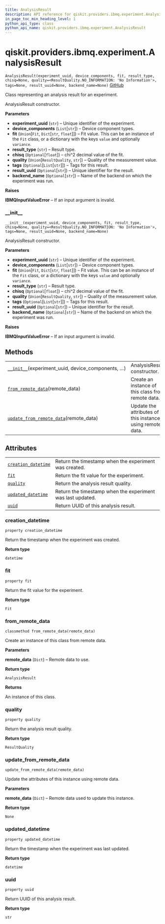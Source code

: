 ```yaml
---
title: AnalysisResult
description: API reference for qiskit.providers.ibmq.experiment.AnalysisResult
in_page_toc_min_heading_level: 1
python_api_type: class
python_api_name: qiskit.providers.ibmq.experiment.AnalysisResult
---
```


<span id="qiskit-providers-ibmq-experiment-analysisresult" />

# qiskit.providers.ibmq.experiment.AnalysisResult

<span id="qiskit.providers.ibmq.experiment.AnalysisResult" />

`AnalysisResult(experiment_uuid, device_components, fit, result_type, chisq=None, quality=<ResultQuality.NO_INFORMATION: 'No Information'>, tags=None, result_uuid=None, backend_name=None)` [GitHub](https://github.com/qiskit/qiskit-ibmq-provider/tree/stable/0.12/qiskit/providers/ibmq/experiment/analysis_result.py "view source code")

Class representing an analysis result for an experiment.

AnalysisResult constructor.

**Parameters**

*   **experiment\_uuid** (`str`) – Unique identifier of the experiment.
*   **device\_components** (`List`\[`str`]) – Device component types.
*   **fit** (`Union`\[`Fit`, `Dict`\[`str`, `float`]]) – Fit value. This can be an instance of the `Fit` class, or a dictionary with the keys `value` and optionally `variance`.
*   **result\_type** (`str`) – Result type.
*   **chisq** (`Optional`\[`float`]) – chi^2 decimal value of the fit.
*   **quality** (`Union`\[`ResultQuality`, `str`]) – Quality of the measurement value.
*   **tags** (`Optional`\[`List`\[`str`]]) – Tags for this result.
*   **result\_uuid** (`Optional`\[`str`]) – Unique identifier for the result.
*   **backend\_name** (`Optional`\[`str`]) – Name of the backend on which the experiment was run.

**Raises**

**IBMQInputValueError** – If an input argument is invalid.

### \_\_init\_\_

<span id="qiskit.providers.ibmq.experiment.AnalysisResult.__init__" />

`__init__(experiment_uuid, device_components, fit, result_type, chisq=None, quality=<ResultQuality.NO_INFORMATION: 'No Information'>, tags=None, result_uuid=None, backend_name=None)`

AnalysisResult constructor.

**Parameters**

*   **experiment\_uuid** (`str`) – Unique identifier of the experiment.
*   **device\_components** (`List`\[`str`]) – Device component types.
*   **fit** (`Union`\[`Fit`, `Dict`\[`str`, `float`]]) – Fit value. This can be an instance of the `Fit` class, or a dictionary with the keys `value` and optionally `variance`.
*   **result\_type** (`str`) – Result type.
*   **chisq** (`Optional`\[`float`]) – chi^2 decimal value of the fit.
*   **quality** (`Union`\[`ResultQuality`, `str`]) – Quality of the measurement value.
*   **tags** (`Optional`\[`List`\[`str`]]) – Tags for this result.
*   **result\_uuid** (`Optional`\[`str`]) – Unique identifier for the result.
*   **backend\_name** (`Optional`\[`str`]) – Name of the backend on which the experiment was run.

**Raises**

**IBMQInputValueError** – If an input argument is invalid.

## Methods

|                                                                                                                                                                                               |                                                           |
| --------------------------------------------------------------------------------------------------------------------------------------------------------------------------------------------- | --------------------------------------------------------- |
| [`__init__`](#qiskit.providers.ibmq.experiment.AnalysisResult.__init__ "qiskit.providers.ibmq.experiment.AnalysisResult.__init__")(experiment\_uuid, device\_components, …)                   | AnalysisResult constructor.                               |
| [`from_remote_data`](#qiskit.providers.ibmq.experiment.AnalysisResult.from_remote_data "qiskit.providers.ibmq.experiment.AnalysisResult.from_remote_data")(remote\_data)                      | Create an instance of this class from remote data.        |
| [`update_from_remote_data`](#qiskit.providers.ibmq.experiment.AnalysisResult.update_from_remote_data "qiskit.providers.ibmq.experiment.AnalysisResult.update_from_remote_data")(remote\_data) | Update the attributes of this instance using remote data. |

## Attributes

|                                                                                                                                                               |                                                            |
| ------------------------------------------------------------------------------------------------------------------------------------------------------------- | ---------------------------------------------------------- |
| [`creation_datetime`](#qiskit.providers.ibmq.experiment.AnalysisResult.creation_datetime "qiskit.providers.ibmq.experiment.AnalysisResult.creation_datetime") | Return the timestamp when the experiment was created.      |
| [`fit`](#qiskit.providers.ibmq.experiment.AnalysisResult.fit "qiskit.providers.ibmq.experiment.AnalysisResult.fit")                                           | Return the fit value for the experiment.                   |
| [`quality`](#qiskit.providers.ibmq.experiment.AnalysisResult.quality "qiskit.providers.ibmq.experiment.AnalysisResult.quality")                               | Return the analysis result quality.                        |
| [`updated_datetime`](#qiskit.providers.ibmq.experiment.AnalysisResult.updated_datetime "qiskit.providers.ibmq.experiment.AnalysisResult.updated_datetime")    | Return the timestamp when the experiment was last updated. |
| [`uuid`](#qiskit.providers.ibmq.experiment.AnalysisResult.uuid "qiskit.providers.ibmq.experiment.AnalysisResult.uuid")                                        | Return UUID of this analysis result.                       |

### creation\_datetime

<span id="qiskit.providers.ibmq.experiment.AnalysisResult.creation_datetime" />

`property creation_datetime`

Return the timestamp when the experiment was created.

**Return type**

`datetime`

### fit

<span id="qiskit.providers.ibmq.experiment.AnalysisResult.fit" />

`property fit`

Return the fit value for the experiment.

**Return type**

`Fit`

### from\_remote\_data

<span id="qiskit.providers.ibmq.experiment.AnalysisResult.from_remote_data" />

`classmethod from_remote_data(remote_data)`

Create an instance of this class from remote data.

**Parameters**

**remote\_data** (`Dict`) – Remote data to use.

**Return type**

`AnalysisResult`

**Returns**

An instance of this class.

### quality

<span id="qiskit.providers.ibmq.experiment.AnalysisResult.quality" />

`property quality`

Return the analysis result quality.

**Return type**

`ResultQuality`

### update\_from\_remote\_data

<span id="qiskit.providers.ibmq.experiment.AnalysisResult.update_from_remote_data" />

`update_from_remote_data(remote_data)`

Update the attributes of this instance using remote data.

**Parameters**

**remote\_data** (`Dict`) – Remote data used to update this instance.

**Return type**

`None`

### updated\_datetime

<span id="qiskit.providers.ibmq.experiment.AnalysisResult.updated_datetime" />

`property updated_datetime`

Return the timestamp when the experiment was last updated.

**Return type**

`datetime`

### uuid

<span id="qiskit.providers.ibmq.experiment.AnalysisResult.uuid" />

`property uuid`

Return UUID of this analysis result.

**Return type**

`str`

